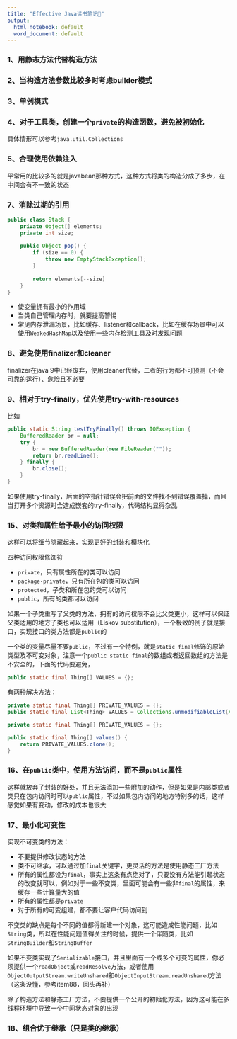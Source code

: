 ```yaml
---
title: "Effective Java读书笔记"
output:
  html_notebook: default
  word_document: default
---
```


### 1、用静态方法代替构造方法

### 2、当构造方法参数比较多时考虑builder模式

### 3、单例模式

### 4、对于工具类，创建一个`private`的构造函数，避免被初始化

具体情形可以参考`java.util.Collections`

### 5、合理使用依赖注入



平常用的比较多的就是javabean那种方式，这种方式将类的构造分成了多步，在中间会有不一致的状态

### 7、消除过期的引用

```java
public class Stack {
    private Object[] elements;
    private int size;
    
    public Object pop() {
        if (size == 0) {
            throw new EmptyStackException();
        }
        
        return elements[--size]
    }
}
```

- 使变量拥有最小的作用域
- 当类自己管理内存时，就要提高警惕
- 常见内存泄漏场景，比如缓存、listener和callback，比如在缓存场景中可以使用`WeakedHashMap`以及使用一些内存检测工具及时发现问题

### 8、避免使用finalizer和cleaner

finalizer在java 9中已经废弃，使用cleaner代替，二者的行为都不可预测（不会可靠的运行）、危险且不必要

### 9、相对于try-finally，优先使用try-with-resources

比如

```java
public static String testTryFinally() throws IOException {
    BufferedReader br = null;
    try {
        br = new BufferedReader(new FileReader(""));
        return br.readLine();
    } finally {
        br.close();
    }
}
```

如果使用try-finally，后面的空指针错误会把前面的文件找不到错误覆盖掉，而且当打开多个资源时会造成嵌套的try-finally，代码结构显得杂乱

### 15、对类和属性给予最小的访问权限

这样可以将细节隐藏起来，实现更好的封装和模块化

四种访问权限修饰符

- `private`，只有属性所在的类可以访问
- `package-private`，只有所在包的类可以访问
- `protected`，子类和所在包的类可以访问
- `public`，所有的类都可以访问

如果一个子类重写了父类的方法，拥有的访问权限不会比父类更小，这样可以保证父类适用的地方子类也可以适用（Liskov substitution），一个极致的例子就是接口，实现接口的类方法都是`public`的

一个类的变量尽量不要`public`，不过有一个特例，就是`static final`修饰的原始类型及不可变对象，注意一个`public static final`的数组或者返回数组的方法是不安全的，下面的代码要避免，

```java
public static final Thing[] VALUES = {};
```

有两种解决方法：

```java
private static final Thing[] PRIVATE_VALUES = {};
public static final List<Thing> VALUES = Collections.unmodifiableList(Arrays.asList(PRIVATE_VALUES));
```

```java
private static final Thing[] PRIVATE_VALUES = {};

public static final Thing[] values() {
    return PRIVATE_VALUES.clone();
}
```

### 16、在`public`类中，使用方法访问，而不是`public`属性

这样就放弃了封装的好处，并且无法添加一些附加的动作，但是如果是内部类或者类只在包内访问时可以`public`属性，不过如果包内访问的地方特别多的话，这样感觉如果有变动，修改的成本也很大

### 17、最小化可变性

实现不可变类的方法：

- 不要提供修改状态的方法
- 类不可继承，可以通过加`final`关键字，更灵活的方法是使用静态工厂方法
- 所有的属性都设为`final`，事实上这条有点绝对了，只要没有方法能引起状态的改变就可以，例如对于一些不变类，里面可能会有一些非`final`的属性，来缓存一些计算量大的值
- 所有的属性都是`private`
- 对于所有的可变组建，都不要让客户代码访问到

不变类的缺点是每个不同的值都得新建一个对象，这可能造成性能问题，比如`String`类，所以在性能问题值得关注的时候，提供一个伴随类，比如`StringBuilder`和`StringBuffer`

如果不变类实现了`Serializable`接口，并且里面有一个或多个可变的属性，你必须提供一个`readObject`或`readResolve`方法，或者使用`ObjectOutputStream.writeUnshared`和`ObjectInputStream.readUnshared`方法（这条没懂，参考item88，回头再补）

除了构造方法和静态工厂方法，不要提供一个公开的初始化方法，因为这可能在多线程环境中导致一个中间状态对象的出现

### 18、组合优于继承（只是类的继承）










